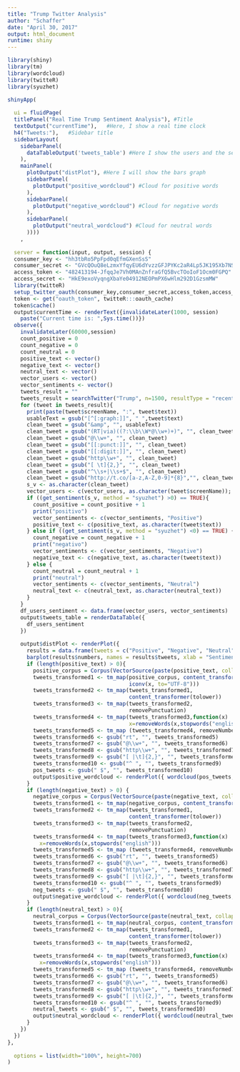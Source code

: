 ```yaml
---
title: "Trump Twitter Analysis"
author: "Schaffer"
date: "April 30, 2017"
output: html_document
runtime: shiny
---
```


```r
library(shiny)
library(tm)
library(wordcloud)
library(twitteR)
library(syuzhet) 

shinyApp(
  
  ui = fluidPage( 
  titlePanel("Real Time Trump Sentiment Analysis"), #Title
  textOutput("currentTime"),   #Here, I show a real time clock
  h4("Tweets:"),   #Sidebar title
  sidebarLayout(
    sidebarPanel(
      dataTableOutput('tweets_table') #Here I show the users and the sentiment
    ),
    mainPanel(
      plotOutput("distPlot"), #Here I will show the bars graph
      sidebarPanel(
        plotOutput("positive_wordcloud") #Cloud for positive words
      ),
      sidebarPanel(
        plotOutput("negative_wordcloud") #Cloud for negative words
      ),
      sidebarPanel(
        plotOutput("neutral_wordcloud") #Cloud for neutral words
      ))))
    ,
  
  server = function(input, output, session) {
  consumer_key <- "hh3tbRo5PpFpd0qEfmGXenSsS"
  consumer_secret <- "GVcQOuQ8eLzmxYfqyEU6dYvzzGFJPYKc2aR4Lp5JK195Xb7NSs"
  access_token <- "482413194-JfqqJe7Vh0MAnZnfraGfQ5BvcTOoIoF1Ocm0FGPQ"
  access_secret <- "HkE9exoVyqngXbaYe04912NEOPmPX6wHlm292D1GzsmMW"
  library(twitteR)
  setup_twitter_oauth(consumer_key,consumer_secret,access_token,access_secret)
  token <- get("oauth_token", twitteR:::oauth_cache)
  token$cache()
  output$currentTime <- renderText({invalidateLater(1000, session)
    paste("Current time is: ",Sys.time())})
  observe({
    invalidateLater(60000,session)
    count_positive = 0
    count_negative = 0
    count_neutral = 0
    positive_text <- vector()
    negative_text <- vector()
    neutral_text <- vector()
    vector_users <- vector()
    vector_sentiments <- vector()
    tweets_result = ""
    tweets_result = searchTwitter("Trump", n=1500, resultType = "recent")
    for (tweet in tweets_result){
      print(paste(tweet$screenName, ":", tweet$text))
      usableText = gsub("[^[:graph:]]", " ",tweet$text)
      clean_tweet = gsub("&amp", "", usableText)
      clean_tweet = gsub("(RT|via)((?:\\b\\W*@\\w+)+)", "", clean_tweet)
      clean_tweet = gsub("@\\w+", "", clean_tweet)
      clean_tweet = gsub("[[:punct:]]", "", clean_tweet)
      clean_tweet = gsub("[[:digit:]]", "", clean_tweet)
      clean_tweet = gsub("http\\w+", "", clean_tweet)
      clean_tweet = gsub("[ \t]{2,}", "", clean_tweet)
      clean_tweet = gsub("^\\s+|\\s+$", "", clean_tweet) 
      clean_tweet = gsub("http://t.co/[a-z,A-Z,0-9]*{8}","", clean_tweet)
      s_v <- as.character(clean_tweet)
      vector_users <- c(vector_users, as.character(tweet$screenName));
      if ((get_sentiment(s_v, method = "syuzhet") >0) == TRUE){
        count_positive = count_positive + 1
        print("positivo")
        vector_sentiments <- c(vector_sentiments, "Positive")
        positive_text <- c(positive_text, as.character(tweet$text))
      } else if ((get_sentiment(s_v, method = "syuzhet") <0) == TRUE) { 
        count_negative = count_negative + 1
        print("negativo")
        vector_sentiments <- c(vector_sentiments, "Negative")
        negative_text <- c(negative_text, as.character(tweet$text))
      } else {
        count_neutral = count_neutral + 1
        print("neutral")
        vector_sentiments <- c(vector_sentiments, "Neutral")
        neutral_text <- c(neutral_text, as.character(neutral_text))
      }
    }
    df_users_sentiment <- data.frame(vector_users, vector_sentiments)
    output$tweets_table = renderDataTable({
      df_users_sentiment
    })
    
    output$distPlot <- renderPlot({
      results = data.frame(tweets = c("Positive", "Negative", "Neutral"), numbers = c(count_positive,count_negative,count_neutral))
      barplot(results$numbers, names = results$tweets, xlab = "Sentiment", ylab = "Counts", col = c("Green","Red","Blue"))
      if (length(positive_text) > 0){
        positive_corpus = Corpus(VectorSource(paste(positive_text, collapse = " ")))
        tweets_transformed1 <- tm_map(positive_corpus, content_transformer(function(x)
                                      iconv(x, to="UTF-8")))
        tweets_transformed2 <- tm_map(tweets_transformed1,
                                      content_transformer(tolower))
        tweets_transformed3 <- tm_map(tweets_transformed2,
                                      removePunctuation)
        tweets_transformed4 <- tm_map(tweets_transformed3,function(x) 
                                      x=removeWords(x,stopwords("english")))
        tweets_transformed5 <- tm_map (tweets_transformed4, removeNumbers) 
        tweets_transformed6 <- gsub("rt", "", tweets_transformed5)
        tweets_transformed7 <- gsub("@\\w+", "", tweets_transformed6)
        tweets_transformed8 <- gsub("http\\w+", "", tweets_transformed7)
        tweets_transformed9 <- gsub("[ |\t]{2,}", "", tweets_transformed8)
        tweets_transformed10 <- gsub("^ ", "", tweets_transformed9)
        pos_tweets <- gsub(" $", "", tweets_transformed10)
        output$positive_wordcloud <- renderPlot({ wordcloud(pos_tweets, min.freq = 0, random.color=TRUE, max.words=75 ,colors=brewer.pal(8, "Dark2"))  })
      }
      if (length(negative_text) > 0) {
        negative_corpus = Corpus(VectorSource(paste(negative_text, collapse = " ")))
        tweets_transformed1 <- tm_map(negative_corpus, content_transformer(function(x)iconv(x, to="UTF-8")))
        tweets_transformed2 <- tm_map(tweets_transformed1,
                                      content_transformer(tolower))
        tweets_transformed3 <- tm_map(tweets_transformed2,
                                      removePunctuation)
        tweets_transformed4 <- tm_map(tweets_transformed3,function(x) 
          x=removeWords(x,stopwords("english")))
        tweets_transformed5 <- tm_map (tweets_transformed4, removeNumbers) 
        tweets_transformed6 <- gsub("rt", "", tweets_transformed5)
        tweets_transformed7 <- gsub("@\\w+", "", tweets_transformed6)
        tweets_transformed8 <- gsub("http\\w+", "", tweets_transformed7)
        tweets_transformed9 <- gsub("[ |\t]{2,}", "", tweets_transformed8)
        tweets_transformed10 <- gsub("^ ", "", tweets_transformed9)
        neg_tweets <- gsub(" $", "", tweets_transformed10)
        output$negative_wordcloud <- renderPlot({ wordcloud(neg_tweets, random.color=TRUE,  min.freq = 0, max.words=75 ,colors=brewer.pal(8,"Set3"))  })
      }
      if (length(neutral_text) > 0){
        neutral_corpus = Corpus(VectorSource(paste(neutral_text, collapse = " ")))
        tweets_transformed1 <- tm_map(neutral_corpus, content_transformer(function(x)iconv(x, to="UTF-8")))
        tweets_transformed2 <- tm_map(tweets_transformed1,
                                      content_transformer(tolower))
        tweets_transformed3 <- tm_map(tweets_transformed2,
                                      removePunctuation)
        tweets_transformed4 <- tm_map(tweets_transformed3,function(x) 
          x=removeWords(x,stopwords("english")))
        tweets_transformed5 <- tm_map (tweets_transformed4, removeNumbers) 
        tweets_transformed6 <- gsub("rt", "", tweets_transformed5)
        tweets_transformed7 <- gsub("@\\w+", "", tweets_transformed6)
        tweets_transformed8 <- gsub("http\\w+", "", tweets_transformed7)
        tweets_transformed9 <- gsub("[ |\t]{2,}", "", tweets_transformed8)
        tweets_transformed10 <- gsub("^ ", "", tweets_transformed9)
        neutral_tweets <- gsub(" $", "", tweets_transformed10)
        output$neutral_wordcloud <- renderPlot({ wordcloud(neutral_tweets, min.freq = 0, random.color=TRUE , max.words=75 ,colors=brewer.pal(8, "Dark2"))  })
      }
    })
  })
},
  
  options = list(width="100%", height=700)
)
```
